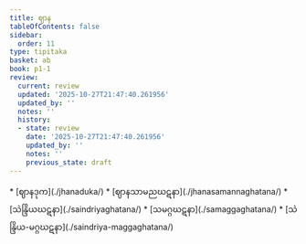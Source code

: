 ```yaml
---
title: ဈာန
tableOfContents: false
sidebar:
  order: 11
type: tipitaka
basket: ab
book: p1-1
review:
  current: review
  updated: '2025-10-27T21:47:40.261956'
  updated_by: ''
  notes: ''
  history:
  - state: review
    date: '2025-10-27T21:47:40.261956'
    updated_by: ''
    notes: ''
    previous_state: draft
---
```



<ReviewStatus review={frontmatter.review} showDetails={true} />

<HypothesisAnnotation frontmatter={frontmatter} />

<DynamicBreadcrumb />



<TableOfContents book="p1-1">
* [ဈာနဒုက](./jhanaduka/)
* [ဈာနသာမညဃဋနာ](./jhanasamannaghatana/)
* [သဲန္ဒြိယဃဋနာ](./saindriyaghatana/)
* [သမဂ္ဂဃဋနာ](./samaggaghatana/)
* [သဲန္ဒြိယ-မဂ္ဂဃဋနာ](./saindriya-maggaghatana/)
</TableOfContents>